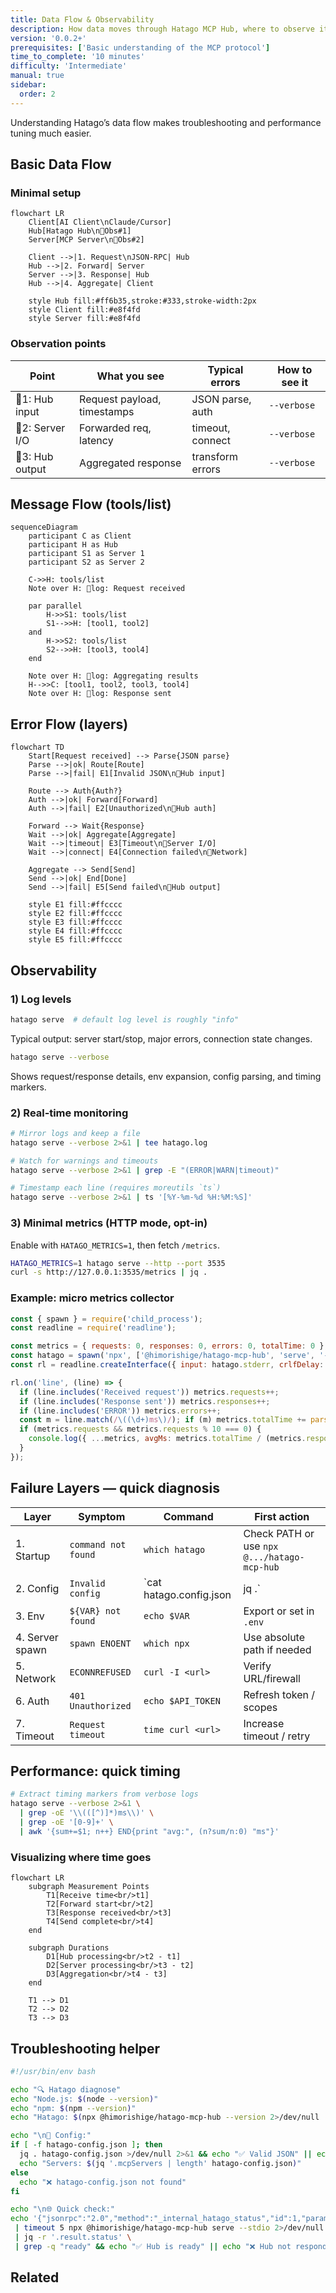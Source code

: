 ```yaml
---
title: Data Flow & Observability
description: How data moves through Hatago MCP Hub, where to observe it, and how to diagnose failures
version: '0.0.2+'
prerequisites: ['Basic understanding of the MCP protocol']
time_to_complete: '10 minutes'
difficulty: 'Intermediate'
manual: true
sidebar:
  order: 2
---
```



Understanding Hatago’s data flow makes troubleshooting and performance tuning much easier.

## Basic Data Flow

### Minimal setup

```mermaid
flowchart LR
    Client[AI Client\nClaude/Cursor]
    Hub[Hatago Hub\n📍Obs#1]
    Server[MCP Server\n📍Obs#2]

    Client -->|1. Request\nJSON‑RPC| Hub
    Hub -->|2. Forward| Server
    Server -->|3. Response| Hub
    Hub -->|4. Aggregate| Client

    style Hub fill:#ff6b35,stroke:#333,stroke-width:2px
    style Client fill:#e8f4fd
    style Server fill:#e8f4fd
```

### Observation points

| Point | What you see | Typical errors | How to see it |
| --- | --- | --- | --- |
| 📍1: Hub input | Request payload, timestamps | JSON parse, auth | `--verbose` |
| 📍2: Server I/O | Forwarded req, latency | timeout, connect | `--verbose` |
| 📍3: Hub output | Aggregated response | transform errors | `--verbose` |

## Message Flow (tools/list)

```mermaid
sequenceDiagram
    participant C as Client
    participant H as Hub
    participant S1 as Server 1
    participant S2 as Server 2

    C->>H: tools/list
    Note over H: 📍log: Request received

    par parallel
        H->>S1: tools/list
        S1-->>H: [tool1, tool2]
    and
        H->>S2: tools/list
        S2-->>H: [tool3, tool4]
    end

    Note over H: 📍log: Aggregating results
    H-->>C: [tool1, tool2, tool3, tool4]
    Note over H: 📍log: Response sent
```

## Error Flow (layers)

```mermaid
flowchart TD
    Start[Request received] --> Parse{JSON parse}
    Parse -->|ok| Route[Route]
    Parse -->|fail| E1[Invalid JSON\n📍Hub input]

    Route --> Auth{Auth?}
    Auth -->|ok| Forward[Forward]
    Auth -->|fail| E2[Unauthorized\n📍Hub auth]

    Forward --> Wait{Response}
    Wait -->|ok| Aggregate[Aggregate]
    Wait -->|timeout| E3[Timeout\n📍Server I/O]
    Wait -->|connect| E4[Connection failed\n📍Network]

    Aggregate --> Send[Send]
    Send -->|ok| End[Done]
    Send -->|fail| E5[Send failed\n📍Hub output]

    style E1 fill:#ffcccc
    style E2 fill:#ffcccc
    style E3 fill:#ffcccc
    style E4 fill:#ffcccc
    style E5 fill:#ffcccc
```

## Observability

### 1) Log levels

<Tabs>
  <TabItem label="info (default)">

  ```bash
  hatago serve  # default log level is roughly "info"
  ```

  Typical output: server start/stop, major errors, connection state changes.
  </TabItem>

  <TabItem label="verbose">

  ```bash
  hatago serve --verbose
  ```

  Shows request/response details, env expansion, config parsing, and timing markers.
  </TabItem>
</Tabs>

### 2) Real‑time monitoring

```bash
# Mirror logs and keep a file
hatago serve --verbose 2>&1 | tee hatago.log

# Watch for warnings and timeouts
hatago serve --verbose 2>&1 | grep -E "(ERROR|WARN|timeout)"

# Timestamp each line (requires moreutils `ts`)
hatago serve --verbose 2>&1 | ts '[%Y-%m-%d %H:%M:%S]'
```

### 3) Minimal metrics (HTTP mode, opt‑in)

Enable with `HATAGO_METRICS=1`, then fetch `/metrics`.

```bash
HATAGO_METRICS=1 hatago serve --http --port 3535
curl -s http://127.0.0.1:3535/metrics | jq .
```

### Example: micro metrics collector

```javascript title="scripts/monitor-hatago.js"
const { spawn } = require('child_process');
const readline = require('readline');

const metrics = { requests: 0, responses: 0, errors: 0, totalTime: 0 };
const hatago = spawn('npx', ['@himorishige/hatago-mcp-hub', 'serve', '--verbose'], { stdio: ['pipe','pipe','pipe'] });
const rl = readline.createInterface({ input: hatago.stderr, crlfDelay: Infinity });

rl.on('line', (line) => {
  if (line.includes('Received request')) metrics.requests++;
  if (line.includes('Response sent')) metrics.responses++;
  if (line.includes('ERROR')) metrics.errors++;
  const m = line.match(/\((\d+)ms\)/); if (m) metrics.totalTime += parseInt(m[1]);
  if (metrics.requests && metrics.requests % 10 === 0) {
    console.log({ ...metrics, avgMs: metrics.totalTime / (metrics.responses || 1) });
  }
});
```

## Failure Layers — quick diagnosis

| Layer | Symptom | Command | First action |
| --- | --- | --- | --- |
| 1. Startup | `command not found` | `which hatago` | Check PATH or use `npx @.../hatago-mcp-hub` |
| 2. Config | `Invalid config` | `cat hatago.config.json | jq .` | Fix JSON |
| 3. Env | `${VAR} not found` | `echo $VAR` | Export or set in `.env` |
| 4. Server spawn | `spawn ENOENT` | `which npx` | Use absolute path if needed |
| 5. Network | `ECONNREFUSED` | `curl -I <url>` | Verify URL/firewall |
| 6. Auth | `401 Unauthorized` | `echo $API_TOKEN` | Refresh token / scopes |
| 7. Timeout | `Request timeout` | `time curl <url>` | Increase timeout / retry |

## Performance: quick timing

```bash
# Extract timing markers from verbose logs
hatago serve --verbose 2>&1 \
  | grep -oE '\\(([^)]*)ms\\)' \
  | grep -oE '[0-9]+' \
  | awk '{sum+=$1; n++} END{print "avg:", (n?sum/n:0) "ms"}'
```

### Visualizing where time goes

```mermaid
flowchart LR
    subgraph Measurement Points
        T1[Receive time<br/>t1]
        T2[Forward start<br/>t2]
        T3[Response received<br/>t3]
        T4[Send complete<br/>t4]
    end

    subgraph Durations
        D1[Hub processing<br/>t2 - t1]
        D2[Server processing<br/>t3 - t2]
        D3[Aggregation<br/>t4 - t3]
    end

    T1 --> D1
    T2 --> D2
    T3 --> D3
```

## Troubleshooting helper

```bash title="scripts/diagnose-hatago.sh"
#!/usr/bin/env bash

echo "🔍 Hatago diagnose"
echo "Node.js: $(node --version)"
echo "npm: $(npm --version)"
echo "Hatago: $(npx @himorishige/hatago-mcp-hub --version 2>/dev/null || echo 'Not installed')"

echo "\n📄 Config:"
if [ -f hatago-config.json ]; then
  jq . hatago-config.json >/dev/null 2>&1 && echo "✅ Valid JSON" || echo "❌ Invalid JSON"
  echo "Servers: $(jq '.mcpServers | length' hatago-config.json)"
else
  echo "❌ hatago-config.json not found"
fi

echo "\n🌐 Quick check:"
echo '{"jsonrpc":"2.0","method":"_internal_hatago_status","id":1,"params":{}}' \
 | timeout 5 npx @himorishige/hatago-mcp-hub serve --stdio 2>/dev/null \
 | jq -r '.result.status' \
 | grep -q "ready" && echo "✅ Hub is ready" || echo "❌ Hub not responding"
```

## Related

<CardGrid>
  <Card title="Architecture" icon="document" href="/en/explanation/architecture/" />
  <Card title="Troubleshooting" icon="warning" href="/en/troubleshooting/" />
  <Card title="Config Reference" icon="rocket" href="/en/reference/config/" />
</CardGrid>
